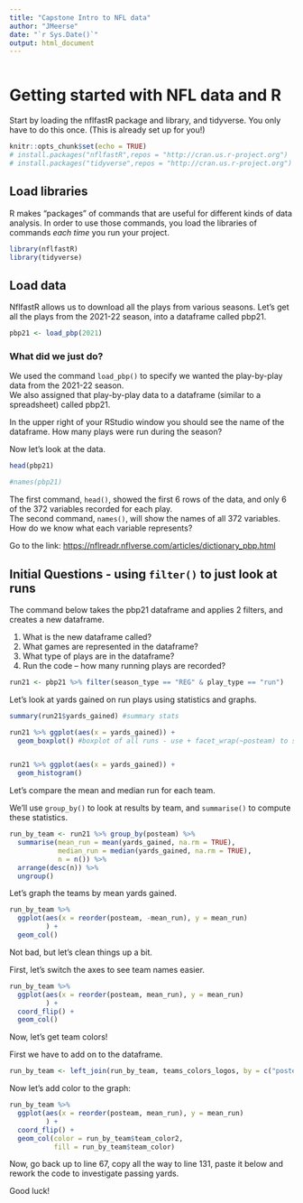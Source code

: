 ```yaml
---
title: "Capstone Intro to NFL data"
author: "JMeerse"
date: "`r Sys.Date()`"
output: html_document
---
```


```r
```

# Getting started with NFL data and R

Start by loading the nflfastR package and library, and tidyverse. You only have to do this once. (This is already set up for you!)

```r
knitr::opts_chunk$set(echo = TRUE)
# install.packages("nflfastR",repos = "http://cran.us.r-project.org")
# install.packages("tidyverse",repos = "http://cran.us.r-project.org")
```

## Load libraries

R makes "packages" of commands that are useful for different kinds of data analysis. In order to use those commands, you load the libraries of commands *each time* you run your project.

```r
library(nflfastR)
library(tidyverse)
```

## Load data

NflfastR allows us to download all the plays from various seasons. Let's get all the plays from the 2021-22 season, into a dataframe called pbp21.

```r
pbp21 <- load_pbp(2021) 
```

### What did we just do?

We used the command `load_pbp()` to specify we wanted the play-by-play data from the 2021-22 season.\
We also assigned that play-by-play data to a dataframe (similar to a spreadsheet) called pbp21.\

In the upper right of your RStudio window you should see the name of the dataframe. How many plays were run during the season?

Now let's look at the data.

```r
head(pbp21)

#names(pbp21)

```

The first command, `head()`, showed the first 6 rows of the data, and only 6 of the 372 variables recorded for each play.\
The second command, `names()`, will show the names of all 372 variables.  How do we know what each variable represents?

Go to the link: <https://nflreadr.nflverse.com/articles/dictionary_pbp.html>

## Initial Questions - using `filter()` to just look at runs 

The command below takes the pbp21 dataframe and applies 2 filters, and creates a new dataframe.\

1)  What is the new dataframe called?\
2)  What games are represented in the dataframe?\
3)  What type of plays are in the dataframe?\
4) Run the code -- how many running plays are recorded?  

```r
run21 <- pbp21 %>% filter(season_type == "REG" & play_type == "run") 
```

Let's look at yards gained on run plays using statistics and graphs.

```r
summary(run21$yards_gained) #summary stats

run21 %>% ggplot(aes(x = yards_gained)) + 
  geom_boxplot() #boxplot of all runs - use + facet_wrap(~posteam) to see each team


run21 %>% ggplot(aes(x = yards_gained)) + 
  geom_histogram() 
```

Let's compare the mean and median run for each team.

We'll use `group_by()` to look at results by team, and `summarise()` to compute these statistics.

```r
run_by_team <- run21 %>% group_by(posteam) %>% 
  summarise(mean_run = mean(yards_gained, na.rm = TRUE),
            median_run = median(yards_gained, na.rm = TRUE),
            n = n()) %>% 
  arrange(desc(n)) %>% 
  ungroup()
```

Let's graph the teams by mean yards gained.

```r

run_by_team %>% 
  ggplot(aes(x = reorder(posteam, -mean_run), y = mean_run)
         ) + 
  geom_col()
```

Not bad, but let's clean things up a bit.

First, let's switch the axes to see team names easier.
```r
run_by_team %>% 
  ggplot(aes(x = reorder(posteam, mean_run), y = mean_run)
         ) + 
  coord_flip() +
  geom_col()
```

Now, let's get team colors! 

First we have to add on to the dataframe.
```r
run_by_team <- left_join(run_by_team, teams_colors_logos, by = c("posteam" = "team_abbr"))
```

Now let's add color to the graph:
```r
run_by_team %>% 
  ggplot(aes(x = reorder(posteam, mean_run), y = mean_run)
         ) + 
  coord_flip() +
  geom_col(color = run_by_team$team_color2,
           fill = run_by_team$team_color)
```

Now, go back up to line 67, copy all the way to line 131, paste it below and rework the code to investigate passing yards.

Good luck!

